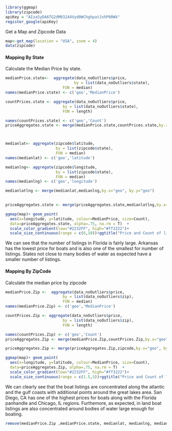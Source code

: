 ```r
library(ggmap)
library(zipcode)
apiKey = "AIzaSyDA6TG2dM03244Vyd0WChghpatJvhP00Wk"
register_google(apiKey)
```



Get a Map and Zipcode Data
```r
map<-get_map(location = "USA", zoom = 4)
data(zipcode)
```


#### Mapping By State
Calculate the Median Price by state.
```r
medianPrice.state<-  aggregate(data_noOutliers$price,
                              by = list(data_noOutliers$state),
                         FUN = median)
names(medianPrice.state) <- c('geo','MedianPrice')

countPrices.state <- aggregate(data_noOutliers$price,
                         by = list(data_noOutliers$state),
                         FUN = length)

names(countPrices.state) <- c('geo','Count')
priceAggregates.state <- merge(medianPrice.state,countPrices.state,by.x="geo", by.y="geo")



medianlat<- aggregate(zipcode$latitude,
                      by = list(zipcode$state),
                      FUN = median)
names(medianlat) <- c('geo','latitude')

medianlng<- aggregate(zipcode$longitude,
                      by = list(zipcode$state),
                      FUN = median)
names(medianlng) <- c('geo','longitude')

medianlatlng <- merge(medianlat,medianlng,by.x="geo", by.y="geo")
  

priceAggregates.state <- merge(priceAggregates.state,medianlatlng,by.x="geo", by.y="geo")
```


```r
  
ggmap(map)+ geom_point(
  aes(x=longitude, y=latitude, colour=MedianPrice, size=Count), 
  data=priceAggregates.state, alpha=.75, na.rm = T)  +   
  scale_color_gradient(low="#2232FF", high="#ff3222")+
  scale_size_continuous(range = c(6,10))+ggtitle("Price and Count of listings by State")

```

We can see that the number of listings in Florida is fairly large. Arkansas has the lowest price for boats and is also one of the smallest for number of listings. States not close to many bodies of water as expected have a smaller number of listings.


#### Mapping By ZipCode

Calculate the median price by zipcode

```r


medianPrice.Zip <-  aggregate(data_noOutliers$price,
                         by = list(data_noOutliers$zip),
                         FUN = median)
names(medianPrice.Zip) <- c('geo','MedianPrice')

countPrices.Zip <- aggregate(data_noOutliers$price,
                         by = list(data_noOutliers$zip),
                         FUN = length)

names(countPrices.Zip) <- c('geo','Count')
priceAggregates.Zip <- merge(medianPrice.Zip,countPrices.Zip,by.x="geo", by.y="geo")

priceAggregates.Zip <- merge(priceAggregates.Zip,zipcode,by.x="geo", by.y="zip")

```


```r

ggmap(map)+ geom_point(
  aes(x=longitude, y=latitude, colour=MedianPrice, size=Count), 
  data=priceAggregates.Zip, alpha=.75, na.rm = T)  + 
  scale_color_gradient(low="#2232FF", high="#ff3222")+
  scale_size_continuous(range = c(1.5,5))+ggtitle("Price and Count of listings by Zipcode")

```
We can clearly see that the boat listings are concentrated along the atlantic and the gulf coasts with additional points around the great lakes area.
San Diego, CA has one of the highest prices for boats along with the Florida panhandle and Chicago, IL regions. Furthemore, as expected, in land boat listings are also concentrated around bodies of water large enough for boating.

```r
remove(medianPrice.Zip ,medianPrice.state, medianlat, medianlng, medianlatlng, priceAggregates.state, priceAggregates.Zip, zipcode,map, countPrices.state, countPrices.Zip)
```